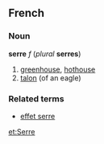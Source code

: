 ==French==
===Noun===
'''serre''' ''f'' (''plural'' '''serres''')

#[[greenhouse]], [[hothouse]]
#[[talon]] (of an eagle)

===Related terms===
*[[effet serre]]

[[et:Serre]]